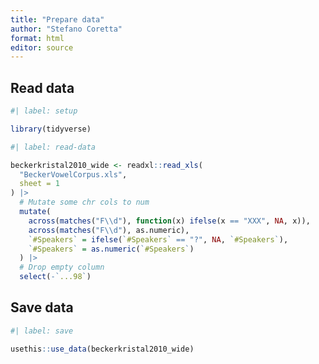 ```yaml
---
title: "Prepare data"
author: "Stefano Coretta"
format: html
editor: source
---
```


## Read data

```r
#| label: setup

library(tidyverse)

```

```r
#| label: read-data

beckerkristal2010_wide <- readxl::read_xls(
  "BeckerVowelCorpus.xls",
  sheet = 1
) |> 
  # Mutate some chr cols to num
  mutate(
    across(matches("F\\d"), function(x) ifelse(x == "XXX", NA, x)),
    across(matches("F\\d"), as.numeric),
    `#Speakers` = ifelse(`#Speakers` == "?", NA, `#Speakers`),
    `#Speakers` = as.numeric(`#Speakers`)
  ) |> 
  # Drop empty column
  select(-`...98`)
```

## Save data

```r
#| label: save

usethis::use_data(beckerkristal2010_wide)
```

